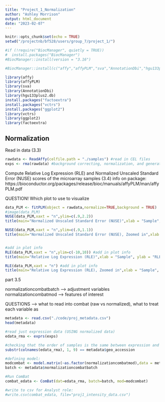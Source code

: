 ```yaml
---
title: "Project_1_Normalization"
author: "Ashley Morrison"
output: html_document
date: "2023-02-07"
---
```


```r
knitr::opts_chunk$set(echo = TRUE)
setwd("/projectnb/bf528/users/group_7/project_1/")

#if (!require("BiocManager", quietly = TRUE))
#  install.packages("BiocManager")
#BiocManager::install(version = "3.16")

#BiocManager::install(c("affy","affyPLM","sva","AnnotationDbi","hgu133plus2.db"))

library(affy)
library(affyPLM)
library(sva)
library(AnnotationDbi)
library(hgu133plus2.db)
install.packages("factoextra")
install.packages("vctrs")
install.packages("ggplot2")
library(vctrs)
library(ggplot2)
library(factoextra)

```

## Normalization

Read in data (3.3)
```r
rawdata <- ReadAffy(celfile.path = "./samples") #read in CEL files
exps <- rma(rawdata) #background correcting, normalization, and generation expression for CEL files

```

Compute Relative Log Expression (RLE) and Normalized Unscaled Standard Error (NUSE) scores of the microarray samples (3.4)
info on package: https://bioconductor.org/packages/release/bioc/manuals/affyPLM/man/affyPLM.pdf

QUESTION! Which plot to use to visualize
```r
data_PLM <- fitPLM(object = rawdata,normalize=TRUE,background = TRUE)
#image(data_PLM)
NUSE(data_PLM,xaxt = "n",ylim=c(.9,2.2))
title(main="Normalized Unscaled Standard Error (NUSE)",xlab = "Sample", ylab = "NUSE")

NUSE(data_PLM,xaxt = "n",ylim=c(.9,1.1))
title(main="Normalized Unscaled Standard Error (NUSE), Zoomed in",xlab = "Sample", ylab = "NUSE")


#add in plot info
RLE(data_PLM,xaxt = "n",ylim=c(-10,10)) #add in plot info
title(main="Relative Log Expression (RLE)",xlab = "Sample", ylab = "RLE")

RLE(data_PLM,xaxt = "n") #add in plot info
title(main="Relative Log Expression (RLE), Zoomed in",xlab = "Sample", ylab = "RLE")

```


part 3.5

normalizationcombatbatch --> adjustment variables
normalizationcombatmod --> features of interest

QUESTIONS --> what to read into combat (raw vs normalized), what to treat each variable as
```r
metadata <- read.csv("./code/proj_metadata.csv")
head(metadata)

#read just expression data (USING normalized data)
edata_rma <- exprs(exps)

#checking that the order of samples is the same between expression and metadata
substr(colnames(edata_rma), 1, 9) == metadata$geo_accession

#defining model:
modcombat <- model.matrix(~as.factor(normalizationcombatmod),data = metadata)
batch <- metadata$normalizationcombatbatch

#Run ComBat
combat_edata <- ComBat(dat=edata_rma, batch=batch, mod=modcombat)

#write to csv for Analyst role:
#write.csv(combat_edata, file="proj1_intensity_data.csv")
```
